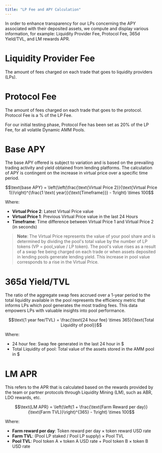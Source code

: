 ```yaml
---
title: "LP Fee and APY Calculation"
---
```


In order to enhance transparency for our LPs concerning the APY associated with their deposited assets, we compute and display various information, for example: Liquidity Provider Fee, Protocol Fee, 365d Yield/TVL, and LM rewards APR.

# Liquidity Provider Fee
The amount of fees charged on each trade that goes to liquidity providers (LPs).

# Protocol Fee
The amount of fees charged on each trade that goes to the protocol. Protocol Fee is a % of the LP Fee. 

For our initial testing phase, Protocol Fee has been set as 20% of the LP Fee, for all volatile Dynamic AMM Pools.

# Base APY 
The base APY offered is subject to variation and is based on the prevailing trading activity and yield obtained from lending platforms. The calculation of APY is contingent on the increase in virtual price over a specific time period.

```math
\text{base APY} = \left(\left(\frac{\text{Virtual Price 2}}{\text{Virtual Price 1}}\right)^{\frac{1 \text{ year}}{\text{Timeframe}}} - 1\right) \times 100
```

Where:
- **Virtual Price 2**: Latest Virtual Price value
- **Virtual Price 1**: Previous Virtual Price value in the last 24 Hours
- **Timeframe**: Time difference between Virtual Price 1 and Virtual Price 2 (in seconds)

> **Note**: The Virtual Price represents the value of your pool share and is determined by dividing the pool's total value by the number of LP tokens (VP = pool_value / LP token). The pool's value rises as a result of a swap fee being charged on each trade or when assets deposited in lending pools generate lending yield. This increase in pool value corresponds to a rise in the Virtual Price.

# 365d Yield/TVL
The ratio of the aggregate swap fees accrued over a 1-year period to the total liquidity available in the pool represents the efficiency metric that informs LPs which pool generates the most trading fees. This data empowers LPs with valuable insights into pool performance.

```math
\text{1 year fee/TVL} = \frac{\text{24 hour fee} \times 365}{\text{Total Liquidity of pool}}
```

Where:
- 24 hour fee: Swap fee generated in the last 24 hour in $
- Total Liquidity of pool: Total value of the assets stored in the AMM pool in $

# LM APR
This refers to the APR that is calculated based on the rewards provided by the team or partner protocols through Liquidity Mining (LM), such as ABR, LDO rewards, etc.

```math
\text{LM APR} = \left(\left(1 + \frac{\text{Farm Reward per day}}{\text{Farm TVL}}\right)^{365} - 1\right) \times 100
```

Where:
- **Farm reward per day**: Token reward per day × token reward USD rate
- **Farm TVL**: (Pool LP staked / Pool LP supply) × Pool TVL
- **Pool TVL**: Pool token A × token A USD rate + Pool token B × token B USD rate
